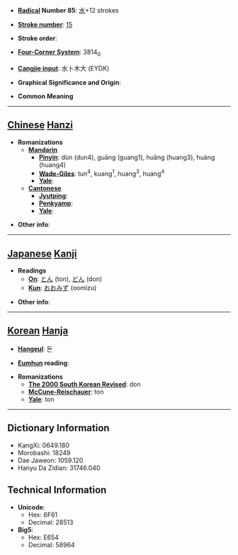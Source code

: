 * '''[[Wiktionary:Chinese radical index| Radical]] Number 85''': [[Wiktionary:Chinese radical index 水|水]]+12 strokes

* '''[[Wiktionary:Chinese total strokes index|Stroke number]]''': [[Wiktionary:Chinese total strokes index 15|15]]

* '''Stroke order''': 

* '''[[Wiktionary:Chinese four corner index|Four-Corner System]]''': 3814<sub>0</sub>

* '''[[Wiktionary:Chinese Cangjie index|Cangjie input]]''': 水卜木大 (EYDK)

* '''Graphical Significance and Origin''': 

* '''Common Meaning'''

----

== [[Chinese]] [[Hanzi]] ==

* '''Romanizations'''
** '''[[Mandarin]]'''
*** '''[[Pinyin]]''': dùn (dun4), guāng (guang1), huǎng (huang3), huàng (huang4)
*** '''[[Wade-Giles]]''': tun<sup>4</sup>, kuang<sup>1</sup>, huang<sup>3</sup>, huang<sup>4</sup>
*** '''[[Yale]]''': 
** '''[[Cantonese]]'''
*** '''[[Jyutping]]''':
*** '''[[Penkyamp]]''': 
*** '''[[Yale]]''': 

* '''Other info''': 

----

== [[Japanese]] [[Kanji]] ==

* '''Readings'''
** '''[[On]]''': [[とん]] (ton), [[どん]] (don)
** '''[[Kun]]''': [[おおみず]] (oomizu)

* '''Other info''':  

----

== [[Korean]] [[Hanja]] ==

* '''[[Hangeul]]''': 돈

* '''[[Eumhun]] reading''': 

* '''Romanizations'''
** '''[[The 2000 South Korean Revised Romanization|The 2000 South Korean Revised]]''': don
** '''[[McCune-Reischauer]]''': ton
** '''[[Yale]]''': ton

----

== Dictionary Information ==

* KangXi: 0649.180
* Morobashi: 18249
* Dae Jaweon: 1059.120
* Hanyu Da Zidian: 31746.040

== Technical Information ==

* '''Unicode''':
** Hex: 6F61
** Decimal: 28513
* '''Big5''':
** Hex: E654
** Decimal: 58964